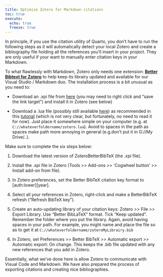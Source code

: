 ```yaml
---
title: Optimize Zotero for Markdown citations
toc: true
execute: 
  echo: true
  freeze: true
---
```


::: {.alert .alert-dismissible .alert-info}  
In principle, if you use the citation utility of Quarto, you don't have to run the following steps as it will automatically detect your local Zotero and create a bibliography file holding all the references you'll insert in your project. They are only useful if your want to manually enter citation keys in your Markdown.
:::

To what flawlessly with Markdown, Zotero only needs one extension:
[**Better Bibtext for Zotero**](https://retorque.re/zotero-better-bibtex/) to help keep its librairy updated and available for our Visual Studio / Markdown duo. The installation process is a bit unusual as you need to:

-  Download an .xpi file from [here](https://github.com/retorquere/zotero-better-bibtex/releases/) (you may need to right click and "save the link target") and install it in Zotero (see below)

-  Download a .lua file (possibly still available [here](https://retorque.re/zotero-better-bibtex/exporting/zotero.lua)) as recommended in this [tutorial](https://retorque.re/zotero-better-bibtex/exporting/pandoc/) (which is not very clear, but fortunately, no need to read it for now). Just place it somewhere simple on your computer (e.g. at `C://whateverfoldername/zotero.lua`). Avoid to spaces in the path as spaces make path more annoying in general (e.g.don't put it in G://My Drive/..). 

Make sure to complete the six steps below:  

1. Download the latest version of ZoteroBetterBibTeX (the .xpi file).
   
2. Install the .xpi file in Zotero (Tools >> Add-ons >> 'Cogwheel button' >> Install add-on from file).
   
3. In Zotero preferences, set the Better BibTeX citation key format to [auth:lower][year].
   
4. Select all your references in Zotero, right-click and make a BetterBibTeX refresh (“Refresh BibTeX key”).
   
5. Create an auto-updating library of your citation keys: Zotero >> File >> Export Library. Use "Better BibLaTeX" format. Tick “Keep updated”. Remember the folder where you put the library. Again, avoid having spaces in your path. For example, you might name and place the file so as to get it at `C://whateverfoldername/zoteroMyLibrairy.bib`
   
6. In Zotero, set Preferences >> Better BibTeX >> Automatic export >> Automatic export: On change. This keeps the .bib file updated with any new references that you add in Zotero.

Essentially, what we've done here is allow Zotero to communicate with Visual Code and Markdown. We have also prepared the process of exporting citations and creating nice bibliographies. 